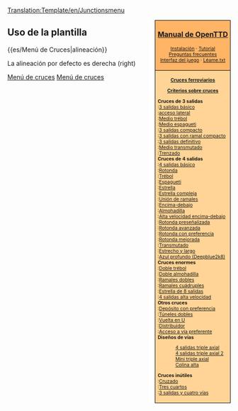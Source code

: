 <noinclude>[[Translation:Template/en/Junctionsmenu]]</noinclude><noinclude></noinclude>
<div style="float:right; padding-left:12px; background:#ffffff;">
<div style="border:1px solid #000000; background:#ffb466; padding:5px; -moz-border-radius-topleft:5px; -moz-border-radius-topright:5px; font-size: 12pt;">
<center><strong><font size="3">[[es/Manual/Main Page|Manual de OpenTTD]]</font></strong></center>
<div style="font-size: 8pt; text-align: center;">
[[es/Manual/Instalación|Instalación]] &middot; 
[[es/Manual/Tutorial/Main Page|Tutorial]]<br />
[[es/Archive/Community/Preguntas frecuentes|Preguntas frecuentes]]<br /> 
[[es/Manual/Interfaz del juego|Interfaz del juego]] &middot; 
[[es/Léame.txt|Léame.txt]]
</div>
</div>
<div style="border:1px solid black; border-top-width: 0px; background:#ffd496; padding:5px; -moz-border-radius-bottomleft:5px; -moz-border-radius-bottomright:8px; font-size: 8pt;">

<center>'''[[es/Community/Junctionary/Main Page|Cruces ferroviarios]]'''</center>
<center>'''[[es/Community/Junctionary/Criterios sobre cruces|Criterios sobre cruces]]'''</center>

'''Cruces de 3 salidas'''<br>
:[[es/Community/Junctionary/Cruce de 3 salidas básico|3 salidas básico]]<br>
:[[es/Community/Junctionary/Cruce con acceso lateral|acceso lateral]]<br>
:[[es/Community/Junctionary/Cruce de medio trébol|Medio trébol]]<br>
:[[es/Community/Junctionary/Cruce de medio espagueti|Medio espagueti]]<br>
:[[es/Community/Junctionary/Cruce de 3 salidas compacto|3 salidas compacto]]<br>
:[[es/Community/Junctionary/Cruce de 3 salidas con ramal compacto|3 salidas con ramal compacto]]<br>
:[[es/Community/Junctionary/Cruce de 3 salidas definitivo|3 salidas definitivo]]<br>
:[[es/Community/Junctionary/Cruce medio transmutado|Medio transmutado]]<br>
:[[es/Community/Junctionary/Cruce trenzado|Trenzado]]<br>

'''Cruces de 4 salidas'''<br>
:[[es/Community/Junctionary/Cruce de 4 salidas básico|4 salidas básico]]<br>
:[[es/Community/Junctionary/Rotonda|Rotonda]]<br>
:[[es/Community/Junctionary/Cruce de trébol|Trébol]]<br>
:[[es/Community/Junctionary/Cruce de espagueti|Espagueti]]<br>
:[[es/Community/Junctionary/Cruce de estrella|Estrella]]<br>
:[[es/Community/Junctionary/Cruce de estrella complejo|Estrella compleja]]<br>
:[[es/Community/Junctionary/Cruce unión de ramales|Unión de ramales]]<br>
:[[es/Cruce encima-debajo|Encima-debajo]]<br>
:[[es/Community/Junctionary/Cruce en almohadilla|Almohadilla]]<br>
:[[es/Community/Junctionary/Cruce de 4 salidas de alta velocidad encima-debajo|Alta velocidad encima-debajo]]<br>
:[[es/Community/Junctionary/Rotonda con señales previas|Rotonda preseñalizada]]<br>
:[[es/Community/Junctionary/Rotonda avanzada|Rotonda avanzada]]<br>
:[[es/Community/Junctionary/Rotonda con preferencia|Rotonda con preferencia]]<br>
:[[es/Community/Junctionary/Rotonda mejorada|Rotonda mejorada]]<br>
:[[es/Community/Junctionary/Cruce transmutado|Transmutado]]<br>
:[[es/Community/Junctionary/Cruce estrecho y largo|Estrecho y largo]]<br>
:[[es/Community/Junctionary/Cruce de 4 salidas de Deepblue2k8|Azul profundo (Deepblue2k8)]]<br>

'''Cruces enormes'''<br>
:[[es/Community/Junctionary/Cruce de doble trébol|Doble trébol]]<br>
:[[es/Community/Junctionary/Cruce de doble almohadilla|Doble almohadilla]]<br>
:[[es/Community/Junctionary/Cruce con ramales dobles|Ramales dobles]]<br>
:[[es/Community/Junctionary/Cruce con ramales cuádruples|Ramales cuádruples]]<br>
:[[es/Community/Junctionary/Cruce de estrella de 8 salidas|Estrella de 8 salidas]]<br>
:[[es/Community/Junctionary/Cruce de 4 salidas de alta velocidad|4 salidas alta velocidad]]<br>

'''Otros cruces'''<br>
:[[es/Manual/Construir depósitos de trenes#Configuraciones avanzadas|Depósito con preferencia]]<br>
:[[es/Community/Junctionary/Túneles dobles|Túneles dobles]]<br>
:[[es/Community/Junctionary/Cambio de sentido en U|Vuelta en U]]<br>
:[[es/Community/Junctionary/Distribuidor con esperas|Distribuidor]]<br>
:[[es/Acceso a vía con preferencia|Acceso a vía preferente]]<br>

'''Diseños de vías'''
:[[es/Community/Junctionary/Cruce de 4 salidas triple axial|4 salidas triple axial]]<br>
:[[es/Community/Junctionary/Cruce de 4 salidas triple axial 2|4 salidas triple axial 2]]<br>
:[[es/Cruce mini triple axial|Mini triple axial]]<br>
:[[es/Cruce en colina alta|Colina alta]]<br>

'''Cruces inútiles'''<br>
:[[es/Cruce cruzado|Cruzado]]<br>
:[[es/Cruce en tres cuartos|Tres cuartos]]<br>
:[[es/Cruce de 3 salidas para 4 vías definitivo|3 salidas y cuatro vías]]<br>

</div>
</div>
<noinclude>


==Uso de la plantilla==
<nowiki>{{es/Menú de Cruces|alineación}}</nowiki>

La alineación por defecto es derecha (right)
[[Category:es/Plantillas|Menú de cruces]][[Category:es/Navegación|Menú de cruces]]
</noinclude>